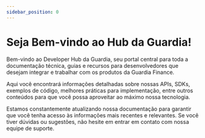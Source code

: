 ```yaml
---
sidebar_position: 0
---
```



# Seja Bem-vindo ao Hub da Guardia!

Bem-vindo ao Developer Hub da Guardia, seu portal central para toda a documentação técnica, guias e recursos para desenvolvedores que desejam integrar e trabalhar com os produtos da Guardia Finance.

Aqui você encontrará informações detalhadas sobre nossas APIs, SDKs, exemplos de código, melhores práticas para implementação, entre outros conteúdos para que você possa aproveitar ao máximo nossa tecnologia.

Estamos constantemente atualizando nossa documentação para garantir que você tenha acesso às informações mais recentes e relevantes. Se você tiver dúvidas ou sugestões, não hesite em entrar em contato com nossa equipe de suporte.

<DiscordCommunity />
